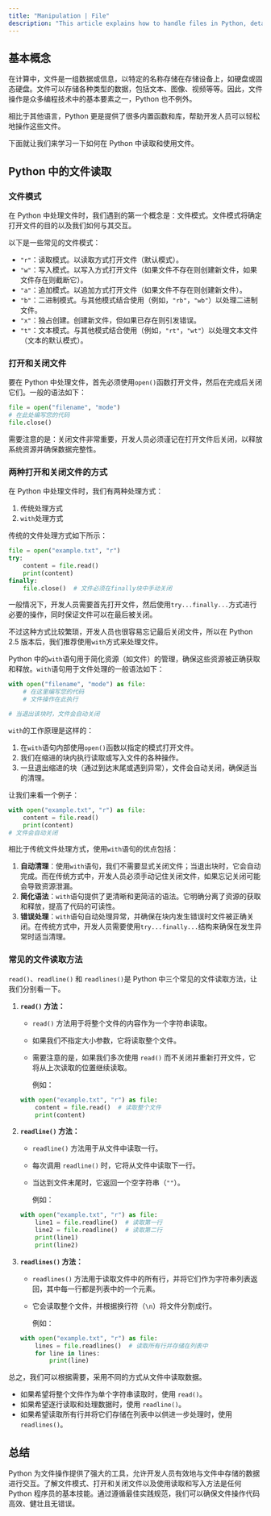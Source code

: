 ```yaml
---
title: "Manipulation | File"
description: "This article explains how to handle files in Python, detailing different file modes and methods to open, read, and write files. It recommends using the with statement for managing files efficiently and ensuring they close properly after use. The article also describes various methods like read(), readline(), and readlines() for reading file contents, each suited for specific needs."
---
```


## 基本概念

在计算中，文件是一组数据或信息，以特定的名称存储在存储设备上，如硬盘或固态硬盘。文件可以存储各种类型的数据，包括文本、图像、视频等等。因此，文件操作是众多编程技术中的基本要素之一，Python 也不例外。

相比于其他语言，Python 更是提供了很多内置函数和库，帮助开发人员可以轻松地操作这些文件。

下面就让我们来学习一下如何在 Python 中读取和使用文件。

## Python 中的文件读取

### 文件模式

在 Python 中处理文件时，我们遇到的第一个概念是：文件模式。文件模式将确定打开文件的目的以及我们如何与其交互。

以下是一些常见的文件模式：

-   `"r"`：读取模式。以读取方式打开文件（默认模式）。
-   `"w"`：写入模式。以写入方式打开文件（如果文件不存在则创建新文件，如果文件存在则截断它）。
-   `"a"`：追加模式。以追加方式打开文件（如果文件不存在则创建新文件）。
-   `"b"`：二进制模式。与其他模式结合使用（例如，`"rb"`，`"wb"`）以处理二进制文件。
-   `"x"`：独占创建。创建新文件，但如果已存在则引发错误。
-   `"t"`：文本模式。与其他模式结合使用（例如，`"rt"`，`"wt"`）以处理文本文件（文本的默认模式）。

### 打开和关闭文件

要在 Python 中处理文件，首先必须使用`open()`函数打开文件，然后在完成后关闭它们。一般的语法如下：

```python
file = open("filename", "mode")
# 在此处编写您的代码
file.close()
```

需要注意的是：关闭文件非常重要，开发人员必须谨记在打开文件后关闭，以释放系统资源并确保数据完整性。

### 两种打开和关闭文件的方式

在 Python 中处理文件时，我们有两种处理方式：

1. 传统处理方式
2. `with`处理方式

传统的文件处理方式如下所示：

```python {1, 3, 6}
file = open("example.txt", "r")
try:
    content = file.read()
    print(content)
finally:
    file.close()  # 文件必须在finally块中手动关闭
```

一般情况下，开发人员需要首先打开文件，然后使用`try...finally...`方式进行必要的操作，同时保证文件可以在最后被关闭。

不过这种方式比较繁琐，开发人员也很容易忘记最后关闭文件，所以在 Python 2.5 版本后，我们推荐使用`with`方式来处理文件。

Python 中的`with`语句用于简化资源（如文件）的管理，确保这些资源被正确获取和释放。`with`语句用于文件处理的一般语法如下：

```python
with open("filename", "mode") as file:
    # 在这里编写您的代码
    # 文件操作在此执行

# 当退出该块时，文件会自动关闭
```

`with`的工作原理是这样的：

1. 在`with`语句内部使用`open()`函数以指定的模式打开文件。
2. 我们在缩进的块内执行读取或写入文件的各种操作。
3. 一旦退出缩进的块（通过到达末尾或遇到异常），文件会自动关闭，确保适当的清理。

让我们来看一个例子：

```python
with open("example.txt", "r") as file:
    content = file.read()
    print(content)
# 文件会自动关闭
```

相比于传统文件处理方式，使用`with`语句的优点包括：

1. **自动清理**：使用`with`语句，我们不需要显式关闭文件；当退出块时，它会自动完成。而在传统方式中，开发人员必须手动记住关闭文件，如果忘记关闭可能会导致资源泄漏。
2. **简化语法**：`with`语句提供了更清晰和更简洁的语法。它明确分离了资源的获取和释放，提高了代码的可读性。
3. **错误处理**：`with`语句自动处理异常，并确保在块内发生错误时文件被正确关闭。在传统方式中，开发人员需要使用`try...finally...`结构来确保在发生异常时适当清理。

### 常见的文件读取方法

`read()`、`readline()` 和 `readlines()`是 Python 中三个常见的文件读取方法，让我们分别看一下。

1. **`read()` 方法：**

    - `read()` 方法用于将整个文件的内容作为一个字符串读取。
    - 如果我们不指定大小参数，它将读取整个文件。
    - 需要注意的是，如果我们多次使用 `read()` 而不关闭并重新打开文件，它将从上次读取的位置继续读取。

        例如：

    ```python
    with open("example.txt", "r") as file:
        content = file.read()  # 读取整个文件
        print(content)
    ```

2. **`readline()` 方法：**

    - `readline()` 方法用于从文件中读取一行。
    - 每次调用 `readline()` 时，它将从文件中读取下一行。
    - 当达到文件末尾时，它返回一个空字符串（`""`）。

        例如：

    ```python
    with open("example.txt", "r") as file:
        line1 = file.readline()  # 读取第一行
        line2 = file.readline()  # 读取第二行
        print(line1)
        print(line2)
    ```

3. **`readlines()` 方法：**

    - `readlines()` 方法用于读取文件中的所有行，并将它们作为字符串列表返回，其中每一行都是列表中的一个元素。
    - 它会读取整个文件，并根据换行符（`\n`）将文件分割成行。

        例如：

    ```python
    with open("example.txt", "r") as file:
        lines = file.readlines()  # 读取所有行并存储在列表中
        for line in lines:
            print(line)
    ```

总之，我们可以根据需要，采用不同的方式从文件中读取数据。

-   如果希望将整个文件作为单个字符串读取时，使用 `read()`。
-   如果希望逐行读取和处理数据时，使用 `readline()`。
-   如果希望读取所有行并将它们存储在列表中以供进一步处理时，使用 `readlines()`。

## 总结

Python 为文件操作提供了强大的工具，允许开发人员有效地与文件中存储的数据进行交互。了解文件模式、打开和关闭文件以及使用读取和写入方法是任何 Python 程序员的基本技能。通过遵循最佳实践规范，我们可以确保文件操作代码高效、健壮且无错误。
